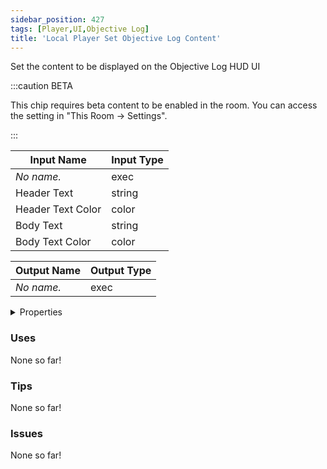 ```yaml
---
sidebar_position: 427
tags: [Player,UI,Objective Log]
title: 'Local Player Set Objective Log Content'
---
```


Set the content to be displayed on the Objective Log HUD UI

:::caution BETA

This chip requires beta content to be enabled in the room. You can access the setting in "This Room -> Settings".

:::




<EsbSvg />

| Input Name | Input Type |
|-----------|-----------|
| *No name.* | exec |
| Header Text | string |
| Header Text Color | color |
| Body Text | string |
| Body Text Color | color |

| Output Name | Output Type |
|-----------|-----------|
| *No name.* | exec |


<details>
  <summary>Properties</summary>
  <div>
    <div>
    <table>
      <thead>
        <tr>
          <th>Is beta required?</th>
          <th>✅</th>
        </tr>
        <tr>
          <th>Is this chip a trolling risk?</th>
          <th>❌</th>
        </tr>
        <tr>
          <th>Is this chip a role assignment risk?</th>
          <th>❌</th>
        </tr>
        <tr>
          <th>Chip UUID</th>
          <th>a060bad3-3111-4b9d-add3-5e6af3a4a151</th>
        </tr>
      </thead>
    </table>
    </div>
  </div>
</details>

### Uses

None so far!

### Tips

None so far!

### Issues

None so far!